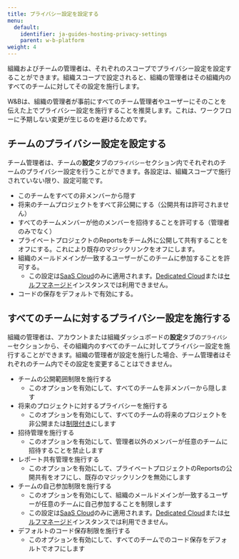 ```yaml
---
title: プライバシー設定を設定する
menu:
  default:
    identifier: ja-guides-hosting-privacy-settings
    parent: w-b-platform
weight: 4
---
```


組織およびチームの管理者は、それぞれのスコープでプライバシー設定を設定することができます。組織スコープで設定されると、組織の管理者はその組織内のすべてのチームに対してその設定を施行します。

<Note>
W&Bは、組織の管理者が事前にすべてのチーム管理者やユーザーにそのことを伝えた上でプライバシー設定を施行することを推奨します。これは、ワークフローに予期しない変更が生じるのを避けるためです。
</Note>

## チームのプライバシー設定を設定する

チーム管理者は、チームの**設定**タブの`プライバシー`セクション内でそれぞれのチームのプライバシー設定を行うことができます。各設定は、組織スコープで施行されていない限り、設定可能です。

* このチームをすべての非メンバーから隠す
* 将来のチームプロジェクトをすべて非公開にする（公開共有は許可されません）
* すべてのチームメンバーが他のメンバーを招待することを許可する（管理者のみでなく）
* プライベートプロジェクトのReportsをチーム外に公開して共有することをオフにする。これにより既存のマジックリンクをオフにします。
* 組織のメールドメインが一致するユーザーがこのチームに参加することを許可する。
    * この設定は[SaaS Cloud](/ja/platform/hosting/hosting-options/multi_tenant_cloud/)のみに適用されます。[Dedicated Cloud](/ja/platform/hosting/hosting-options/dedicated_cloud/)または[セルフマネージド](/ja/platform/hosting/hosting-options/self-managed/)インスタンスでは利用できません。
* コードの保存をデフォルトで有効にする。

## すべてのチームに対するプライバシー設定を施行する

組織の管理者は、アカウントまたは組織ダッシュボードの**設定**タブの`プライバシー`セクションから、その組織内のすべてのチームに対してプライバシー設定を施行することができます。組織の管理者が設定を施行した場合、チーム管理者はそれぞれのチーム内でその設定を変更することはできません。

* チームの公開範囲制限を施行する
    * このオプションを有効にして、すべてのチームを非メンバーから隠します
* 将来のプロジェクトに対するプライバシーを施行する
    * このオプションを有効にして、すべてのチームの将来のプロジェクトを非公開または[制限付き](/ja/platform/hosting/iam/access-management/restricted-projects/)にします
* 招待管理を施行する
    * このオプションを有効にして、管理者以外のメンバーが任意のチームに招待することを禁止します
* レポート共有管理を施行する
    * このオプションを有効にして、プライベートプロジェクトのReportsの公開共有をオフにし、既存のマジックリンクを無効にします
* チームの自己参加制限を施行する
    * このオプションを有効にして、組織のメールドメインが一致するユーザーが任意のチームに自己参加することを制限します
    * この設定は[SaaS Cloud](/ja/platform/hosting/hosting-options/multi_tenant_cloud/)のみに適用されます。[Dedicated Cloud](/ja/platform/hosting/hosting-options/dedicated_cloud/)または[セルフマネージド](/ja/platform/hosting/hosting-options/self-managed/)インスタンスでは利用できません。
* デフォルトのコード保存制限を施行する
    * このオプションを有効にして、すべてのチームでのコード保存をデフォルトでオフにします